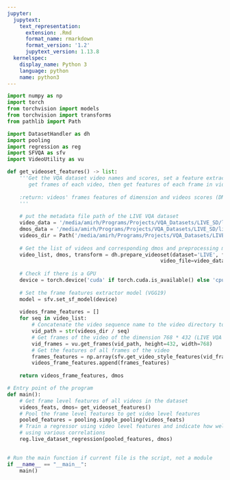 ```yaml
---
jupyter:
  jupytext:
    text_representation:
      extension: .Rmd
      format_name: rmarkdown
      format_version: '1.2'
      jupytext_version: 1.13.8
  kernelspec:
    display_name: Python 3
    language: python
    name: python3
---
```


```python
import numpy as np
import torch
from torchvision import models
from torchvision import transforms
from pathlib import Path

import DatasetHandler as dh
import pooling
import regression as reg
import SFVQA as sfv
import VideoUtility as vu
```

```python
def get_videoset_features() -> list:
    '''Get the VQA dataset video names and scores, set a feature extractor model,
       get frames of each video, then get features of each frame in videos
       
    :return: videos' frames features of dimension and videos scores (DMOS)
    '''
    
    # put the metadata file path of the LIVE VQA dataset
    video_data = '/media/amirh/Programs/Projects/VQA_Datasets/LIVE_SD/live_video_quality_seqs.txt'
    dmos_data = '/media/amirh/Programs/Projects/VQA_Datasets/LIVE_SD/live_video_quality_data.txt'
    videos_dir = Path('/media/amirh/Programs/Projects/VQA_Datasets/LIVE_SD')
    
    # Get the list of videos and corresponding dmos and preprocessing module
    video_list, dmos, transform = dh.prepare_videoset(dataset='LIVE', frame_size=254,
                                                  video_file=video_data, dmos_file=dmos_data)
    
    # Check if there is a GPU
    device = torch.device('cuda' if torch.cuda.is_available() else 'cpu')
    
    # Set the frame features extractor model (VGG19)
    model = sfv.set_sf_model(device)
    
    videos_frame_features = []
    for seq in video_list:
        # Concatenate the video sequence name to the video directory to get the full video path
        vid_path = str(videos_dir / seq)
        # Get frames of the video of the dimension 768 * 432 (LIVE VQA videos)
        vid_frames = vu.get_frames(vid_path, height=432, width=768)
        # Get the features of all frames of the video
        frames_features = np.array(sfv.get_video_style_features(vid_frames, model, device, transform))
        videos_frame_features.append(frames_features)
    
    return videos_frame_features, dmos
```

```python
# Entry point of the program
def main():
    # Get frame level features of all videos in the dataset
    videos_feats, dmos= get_videoset_features()
    # Pool the frame level features to get video level features
    pooled_features = pooling.simple_pooling(videos_feats)
    # Train a regressor using video level features and indicate how well it predicts the scores
    # using various correlations
    reg.live_dataset_regression(pooled_features, dmos)
    
```

```python
# Run the main function if current file is the script, not a module
if __name__ == "__main__":
    main()
```

```python

```
